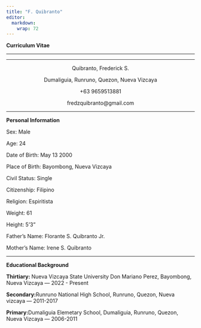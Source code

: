 ```yaml
---
title: "F. Quibranto"
editor: 
  markdown: 
    wrap: 72
---
```


<p><b>Curriculum Vitae</b></p>

<hr>

</center>

<hr>

<center>

<p>Quibranto, Frederick S.</p>

<p>Dumaliguia, Runruno, Quezon, Nueva Vizcaya</p>

<p>+63 9659513881</p>

<p>fredzquibranto\@gmail.com</p>

</center>

<hr>

<p><b> Personal Information</b></p>

<p>Sex: Male</p>

<p>Age: 24</p>

<p>Date of Birth: May 13 2000</p>

<p>Place of Birth: Bayombong, Nueva Vizcaya</p>

<p>Civil Status: Single</p>

<p>Citizenship: Filipino</p>

<p>Religion: Espiritista</p>

<p>Weight: 61</p>

<p>Height: 5'3"</p>

<p>Father's Name: Florante S. Quibranto Jr.</p>

<p>Mother's Name: Irene S. Quibranto</p>

<hr>

<p><b>Educational Background</b></p>

<p><b>Thirtiary: </b> Nueva Vizcaya State University Don Mariano Perez, Bayombong, Nueva Vizcaya --- 2022 - Present</p>

<p><b>Secondary:</b>Runruno National High School, Runruno, Quezon, Nueva vizcaya --- 2011-2017</p>

<p><b>Primary:</b>Dumaliguia Elemetary School, Dumaliguia, Runruno, Quezon, Nueva Vizcaya --- 2006-2011</p>
